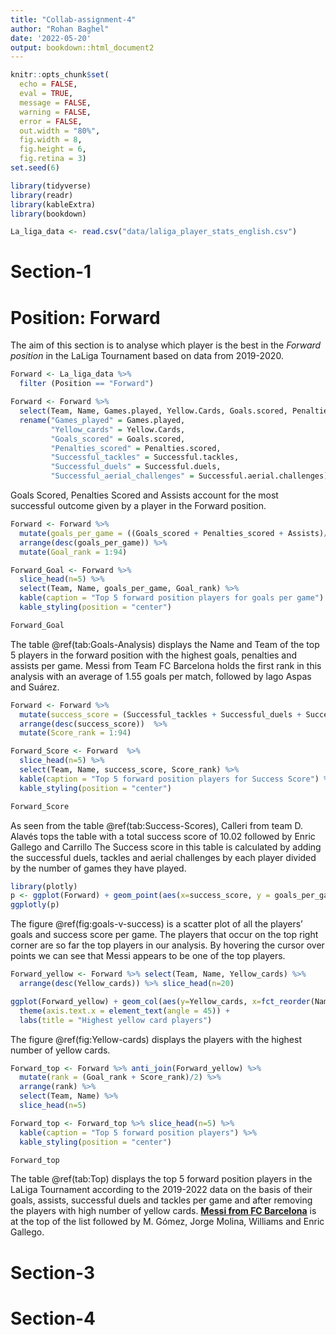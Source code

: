 ```yaml
---
title: "Collab-assignment-4"
author: "Rohan Baghel"
date: '2022-05-20'
output: bookdown::html_document2
---
```


```r
knitr::opts_chunk$set(
  echo = FALSE,
  eval = TRUE,
  message = FALSE,
  warning = FALSE,
  error = FALSE,
  out.width = "80%",
  fig.width = 8, 
  fig.height = 6,
  fig.retina = 3)
set.seed(6)
```

```r
library(tidyverse)
library(readr)
library(kableExtra)
library(bookdown)
```

```r
La_liga_data <- read.csv("data/laliga_player_stats_english.csv")
```

# Section-1 

# Position: Forward

The aim of this section is to analyse which player is the best in the *Forward position* in the LaLiga Tournament based on data from 2019-2020.  

```r
Forward <- La_liga_data %>%
  filter (Position == "Forward")

Forward <- Forward %>%
  select(Team, Name, Games.played, Yellow.Cards, Goals.scored, Penalties.scored, Successful.tackles, Recoveries, Successful.duels, Assists, Interceptions, Recoveries, Successful.aerial.challenges) %>%
  rename("Games_played" = Games.played,
         "Yellow_cards" = Yellow.Cards,
         "Goals_scored" = Goals.scored,
         "Penalties_scored" = Penalties.scored,
         "Successful_tackles" = Successful.tackles,
         "Successful_duels" = Successful.duels,
         "Successful_aerial_challenges" = Successful.aerial.challenges)
```

Goals Scored, Penalties Scored and Assists account for the most successful outcome given by a player in the Forward position.

```r
Forward <- Forward %>%
  mutate(goals_per_game = ((Goals_scored + Penalties_scored + Assists)/Games_played)) %>%
  arrange(desc(goals_per_game)) %>%
  mutate(Goal_rank = 1:94)

Forward_Goal <- Forward %>%
  slice_head(n=5) %>%
  select(Team, Name, goals_per_game, Goal_rank) %>%
  kable(caption = "Top 5 forward position players for goals per game") %>%
  kable_styling(position = "center")

Forward_Goal
```

The table \@ref(tab:Goals-Analysis) displays the Name and Team of the top 5 players in the forward position with the highest goals, penalties and assists per game. Messi from Team FC Barcelona holds the first rank in this analysis with an average of 1.55 goals per match, followed by lago Aspas and Suárez.

```r
Forward <- Forward %>%
  mutate(success_score = (Successful_tackles + Successful_duels + Successful_aerial_challenges)/Games_played) %>%
  arrange(desc(success_score))  %>%
  mutate(Score_rank = 1:94)

Forward_Score <- Forward  %>%
  slice_head(n=5) %>%
  select(Team, Name, success_score, Score_rank) %>%
  kable(caption = "Top 5 forward position players for Success Score") %>%
  kable_styling(position = "center")

Forward_Score
```
As seen from the table \@ref(tab:Success-Scores), Calleri from team D. Alavés tops the table  with a total success score of 10.02 followed by Enric Gallego and Carrillo The Success score in this table is calculated by adding the successful duels, tackles and aerial challenges by each player divided by the number of games they have played.

```r

library(plotly)
p <- ggplot(Forward) + geom_point(aes(x=success_score, y = goals_per_game, hoverinfo = Name)) + labs(x = "Success Score", y = "Goals", title = "Goals vs Success Score")
ggplotly(p)
```
The figure \@ref(fig:goals-v-success) is a scatter plot of all the players' goals and success score per game. The players that occur on the top right corner are so far the top players in our analysis. By hovering the cursor over points we can see that Messi appears to be one of the top players.


```r
Forward_yellow <- Forward %>% select(Team, Name, Yellow_cards) %>%
  arrange(desc(Yellow_cards)) %>% slice_head(n=20)

ggplot(Forward_yellow) + geom_col(aes(y=Yellow_cards, x=fct_reorder(Name, Yellow_cards)), fill = "#F6BE00") + 
  theme(axis.text.x = element_text(angle = 45)) +
  labs(title = "Highest yellow card players")
```

The figure \@ref(fig:Yellow-cards) displays the players with the highest number of yellow cards. 

```r
Forward_top <- Forward %>% anti_join(Forward_yellow) %>%
  mutate(rank = (Goal_rank + Score_rank)/2) %>%
  arrange(rank) %>%
  select(Team, Name) %>% 
  slice_head(n=5)

Forward_top <- Forward_top %>% slice_head(n=5) %>%
  kable(caption = "Top 5 forward position players") %>%
  kable_styling(position = "center")

Forward_top
```

The table \@ref(tab:Top) displays the top 5 forward position players in the LaLiga Tournament according to the 2019-2022 data on the basis of their goals, assists, successful duels and tackles per game and after removing the players with high number of yellow cards. **[Messi from FC Barcelona](images/messi.jpeg)** is at the top of the list followed by M. Gómez, Jorge Molina, Williams and Enric Gallego.\


# Section-3

# Section-4

